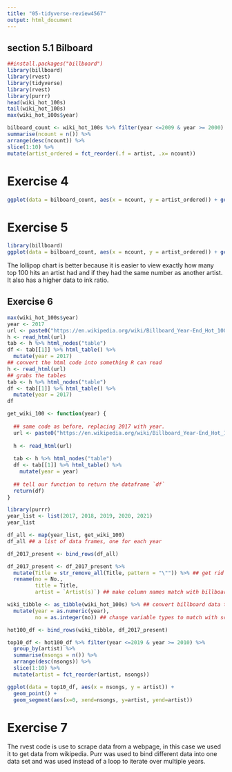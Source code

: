 ```yaml
---
title: "05-tidyverse-review4567"
output: html_document
---
```

## section 5.1 Bilboard
```r
##install.packages("billboard")
library(billboard)
library(rvest)
library(tidyverse)
library(rvest)
library(purrr)
head(wiki_hot_100s)
tail(wiki_hot_100s)
max(wiki_hot_100s$year)
```


```r
bilboard_count <- wiki_hot_100s %>% filter(year <=2009 & year >= 2000) %>% group_by(artist) %>%
summarise(ncount = n()) %>%
arrange(desc(ncount)) %>%
slice(1:10) %>% 
mutate(artist_ordered = fct_reorder(.f = artist, .x= ncount))
```

# Exercise 4
```r
ggplot(data = bilboard_count, aes(x = ncount, y = artist_ordered)) + geom_point() + geom_segment(aes(x=0, xend=ncount, y=artist_ordered, yend=artist_ordered)) 
```

# Exercise 5
```r
library(billboard)
ggplot(data = bilboard_count, aes(x = ncount, y = artist_ordered)) + geom_point(size=5, color="blue", fill=alpha("orange", 0.4), alpha=0.6, shape=13, stroke=4) + geom_segment(aes(x=0, xend=ncount, y=artist_ordered, yend=artist_ordered), size=1, color="orange") 
```

The lollipop chart is better because it is easier to view exactly how many top 100 hits an artist had and if they had the same number as another artist. It also has a higher data to ink ratio.

## Exercise 6
```r
max(wiki_hot_100s$year)
year <- 2017
url <- paste0("https://en.wikipedia.org/wiki/Billboard_Year-End_Hot_100_singles_of_", year)
h <- read_html(url)
tab <- h %>% html_nodes("table")
df <- tab[[1]] %>% html_table() %>%
  mutate(year = 2017)
## convert the html code into something R can read
h <- read_html(url)
## grabs the tables
tab <- h %>% html_nodes("table")
df <- tab[[1]] %>% html_table() %>%
  mutate(year = 2017)
df
```

```r
get_wiki_100 <- function(year) {
  
  ## same code as before, replacing 2017 with year.
  url <- paste0("https://en.wikipedia.org/wiki/Billboard_Year-End_Hot_100_singles_of_", year)
  
  h <- read_html(url)
  
  tab <- h %>% html_nodes("table")
  df <- tab[[1]] %>% html_table() %>%
    mutate(year = year)
  
  ## tell our function to return the dataframe `df`
  return(df) 
}
```

```r
library(purrr)
year_list <- list(2017, 2018, 2019, 2020, 2021)
year_list

df_all <- map(year_list, get_wiki_100)
df_all ## a list of data frames, one for each year

df_2017_present <- bind_rows(df_all)

df_2017_present <- df_2017_present %>%
  mutate(Title = str_remove_all(Title, pattern = "\"")) %>% ## get rid of \ in title
  rename(no = No., 
         title = Title, 
         artist = `Artist(s)`) ## make column names match with billboard package

wiki_tibble <- as_tibble(wiki_hot_100s) %>% ## convert billboard data to tibble
  mutate(year = as.numeric(year),
         no = as.integer(no)) ## change variable types to match with scraped data

hot100_df <- bind_rows(wiki_tibble, df_2017_present)
```

```r
top10_df <- hot100_df %>% filter(year <=2019 & year >= 2010) %>%
  group_by(artist) %>%
  summarise(nsongs = n()) %>%
  arrange(desc(nsongs)) %>%
  slice(1:10) %>%
  mutate(artist = fct_reorder(artist, nsongs))

ggplot(data = top10_df, aes(x = nsongs, y = artist)) + 
  geom_point() + 
  geom_segment(aes(x=0, xend=nsongs, y=artist, yend=artist))
```

# Exercise 7

The rvest code is use to scrape data from a webpage, in this case we used it to get data from wikipedia. Purr was used to bind different data into one data set and was used instead of a loop to iterate over multiple years.

